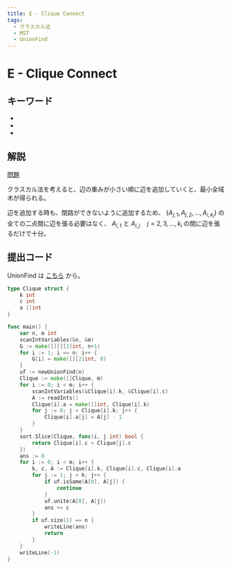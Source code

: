```yaml
---
title: E - Clique Connect
tags:
  - クラスカル法
  - MST
  - UnionFind
---
```


# E - Clique Connect

## キーワード


- <Tag tag="クラスカル法" />
- <Tag tag="MST" />
- <Tag tag="UnionFind" />

## 解説

[問題](https://atcoder.jp/contests/abc352/tasks/abc352_e)

クラスカル法を考えると、辺の重みが小さい順に辺を追加していくと、最小全域木が得られる。

辺を追加する時も、閉路ができないように追加するため、 $\{A_{j,1}, A_{j,2}, \dots, A_{i,k_i}\}$ の全ての二点間に辺を張る必要はなく、 $A_{i,1}$ と $A_{i,j} \quad j = 2,3,\dots,k_i$ の間に辺を張るだけで十分。

## 提出コード

UnionFind は [こちら](../../data-structure/union-find) から。

```go
type Clique struct {
	k int
	c int
	a []int
}

func main() {
	var n, m int
	scanIntVariables(&n, &m)
	G := make([][][2]int, n+1)
	for i := 1; i <= n; i++ {
		G[i] = make([][2]int, 0)
	}
	uf := newUnionFind(n)
	Clique := make([]Clique, m)
	for i := 0; i < m; i++ {
		scanIntVariables(&Clique[i].k, &Clique[i].c)
		A := readInts()
		Clique[i].a = make([]int, Clique[i].k)
		for j := 0; j < Clique[i].k; j++ {
			Clique[i].a[j] = A[j] - 1
		}
	}
	sort.Slice(Clique, func(i, j int) bool {
		return Clique[i].c < Clique[j].c
	})
	ans := 0
	for i := 0; i < m; i++ {
		k, c, A := Clique[i].k, Clique[i].c, Clique[i].a
		for j := 1; j < k; j++ {
			if uf.isSame(A[0], A[j]) {
				continue
			}
			uf.unite(A[0], A[j])
			ans += c
		}
		if uf.size(1) == n {
			writeLine(ans)
			return
		}
	}
	writeLine(-1)
}
```
